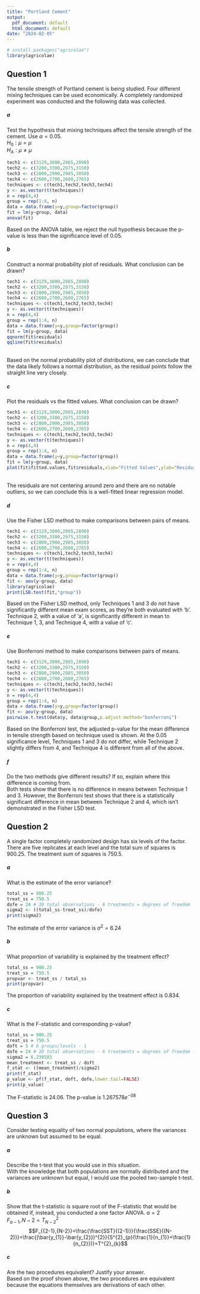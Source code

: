 ```yaml
---
title: "Portland Cement"
output:
  pdf_document: default
  html_document: default
date: "2024-02-05"
---
```

```r
# install.packages("agricolae")
library(agricolae)
```

## Question 1
The tensile strength of Portland cement is being studied. Four different mixing techniques can be used economically. A completely randomized experiment was conducted and the following data was collected.\

##### a
Test the hypothesis that mixing techniques affect the tensile strength of the cement. Use $\alpha=0.05$.\
$H_{0}: \mu=\mu$\
$H_{A}: \mu\ne\mu$\
```r
tech1 <- c(3129,3000,2865,2890)
tech2 <- c(3200,3300,2975,3150)
tech3 <- c(2800,2900,2985,3050)
tech4 <- c(2600,2700,2600,2765)
techniques <- c(tech1,tech2,tech3,tech4)
y <- as.vector(t(techniques))
n = rep(4,4)
group = rep(1:4, n)
data = data.frame(y=y,group=factor(group))
fit = lm(y~group, data)
anova(fit)
```
Based on the ANOVA table, we reject the null hypothesis because the p-value is less than the significance level of 0.05.\

##### b
Construct a normal probability plot of residuals. What conclusion can be drawn?\
```r
tech1 <- c(3129,3000,2865,2890)
tech2 <- c(3200,3300,2975,3150)
tech3 <- c(2800,2900,2985,3050)
tech4 <- c(2600,2700,2600,2765)
techniques <- c(tech1,tech2,tech3,tech4)
y <- as.vector(t(techniques))
n = rep(4,4)
group = rep(1:4, n)
data = data.frame(y=y,group=factor(group))
fit = lm(y~group, data)
qqnorm(fit$residuals)
qqline(fit$residuals)
```
\
Based on the normal probability plot of distributions, we can conclude that the data likely follows a normal distribution, as the residual points follow the straight line very closely.\

##### c
Plot the residuals vs the fitted values. What conclusion can be drawn?\
```r
tech1 <- c(3129,3000,2865,2890)
tech2 <- c(3200,3300,2975,3150)
tech3 <- c(2800,2900,2985,3050)
tech4 <- c(2600,2700,2600,2765)
techniques <- c(tech1,tech2,tech3,tech4)
y <- as.vector(t(techniques))
n = rep(4,4)
group = rep(1:4, n)
data = data.frame(y=y,group=factor(group))
fit = lm(y~group, data)
plot(fit$fitted.values,fit$residuals,xlab="Fitted Values",ylab="Residuals",main="Fitted Values vs Residuals")
```
\
The residuals are not centering around zero and there are no notable outliers, so we can conclude this is a well-fitted linear regression model.\

##### d
Use the Fisher LSD method to make comparisons between pairs of means.\
```r
tech1 <- c(3129,3000,2865,2890)
tech2 <- c(3200,3300,2975,3150)
tech3 <- c(2800,2900,2985,3050)
tech4 <- c(2600,2700,2600,2765)
techniques <- c(tech1,tech2,tech3,tech4)
y <- as.vector(t(techniques))
n = rep(4,4)
group = rep(1:4, n)
data = data.frame(y=y,group=factor(group))
fit <- aov(y~group, data)
library(agricolae)
print(LSD.test(fit,"group"))
```
Based on the Fisher LSD method, only Techniques 1 and 3 do not have significantly different mean exam scores, as they're both evaluated with 'b'. Technique 2, with a value of 'a', is significantly different in mean to Technique 1, 3, and Technique 4, with a value of 'c'.\

##### e
Use Bonferroni method to make comparisons between pairs of means.
```r
tech1 <- c(3129,3000,2865,2890)
tech2 <- c(3200,3300,2975,3150)
tech3 <- c(2800,2900,2985,3050)
tech4 <- c(2600,2700,2600,2765)
techniques <- c(tech1,tech2,tech3,tech4)
y <- as.vector(t(techniques))
n = rep(4,4)
group = rep(1:4, n)
data = data.frame(y=y,group=factor(group))
fit <- aov(y~group, data)
pairwise.t.test(data$y, data$group,p.adjust.method="bonferroni")
```
Based on the Bonferroni test, the adjusted p-value for the mean difference in tensile strength based on technique used is shown. At the 0.05 significance level, Techniques 1 and 3 do not differ, while Technique 2 slightly differs from 4, and Technique 4 is different from all of the above.\

##### f
Do the two methods give different results? If so, explain where this difference is coming from.\
Both tests show that there is no difference in means between Technique 1 and 3. However, the Bonferroni test shows that there is a statistically significant difference in mean between Technique 2 and 4, which isn't demonstrated in the Fisher LSD test.\

## Question 2
A single factor completely randomized design has six levels of the factor. There are five replicates at each level and the total sum of squares is 900.25. The treatment sum of squares is 750.5.\

##### a
What is the estimate of the error variance?\
```r
total_ss = 900.25
treat_ss = 750.5
dofe = 24 # 30 total observations - 6 treatments = degrees of freedom for error
sigma2 <- ((total_ss-treat_ss)/dofe)
print(sigma2)
```
The estimate of the error variance is $\sigma^{2}=6.24$\

##### b
What proportion of variability is explained by the treatment effect?\
```r
total_ss = 900.25
treat_ss = 750.5
propvar <- treat_ss / total_ss
print(propvar)
```
The proportion of variability explained by the treatment effect is 0.834.\

##### c
What is the F-statistic and corresponding p-value?
```r
total_ss = 900.25
treat_ss = 750.5
doft = 5 # 6 groups/levels - 1
dofe = 24 # 30 total observations - 6 treatments = degrees of freedom for error
sigma2 = 6.239583
mean_treatment <- treat_ss / doft
f_stat <- ((mean_treatment)/sigma2)
print(f_stat)
p_value <- pf(f_stat, doft, dofe,lower.tail=FALSE)
print(p_value)
```
The F-statistic is 24.06. The p-value is $1.267578e^{-08}$\

## Question 3
Consider testing equality of two normal populations, where the variances are unknown but assumed to be equal.\

##### a
Describe the t-test that you would use in this situation.\
With the knowledge that both populations are normally distributed and the variances are unknown but equal, I would use the pooled two-sample t-test.\

##### b
Show that the t-statistic is square root of the F-statistic that would be obtained if, instead, you conducted a one factor ANOVA.
$a=2$\
$F_{a-1},{N-2}=T_{N-2}^{2}$
$$F_{{2-1},{N-2}}=\frac{\frac{SST}{(2-1)}}{\frac{SSE}{(N-2)}}=\frac{(\bar{y_{1}}-\bar{y_{2}})^{2}}{S^{2}_{p}(\frac{1}{n_{1}}+\frac{1}{n_{2}})}=T^{2}_{k}$$

##### c
Are the two procedures equivalent? Justify your answer.\
Based on the proof shown above, the two procedures are equivalent because the equations themselves are derivations of each other.\
